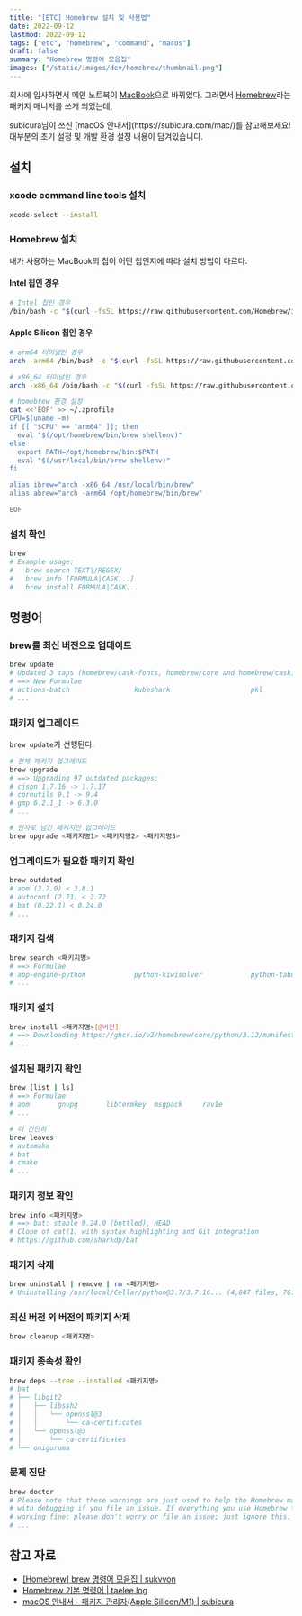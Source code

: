 ```yaml
---
title: "[ETC] Homebrew 설치 및 사용법"
date: 2022-09-12
lastmod: 2022-09-12
tags: ["etc", "homebrew", "command", "macos"]
draft: false
summary: "Homebrew 명령어 모음집"
images: ["/static/images/dev/homebrew/thumbnail.png"]
---
```


회사에 입사하면서 메인 노트북이 [MacBook](https://www.apple.com/kr/mac)으로 바뀌었다. 그러면서 [Homebrew](https://brew.sh/)라는 패키지 매니저를 쓰게 되었는데,

<Tip title="MacBook을 처음 사용하시나요?">
  subicura님이 쓰신 [macOS 안내서](https://subicura.com/mac/)를 참고해보세요! 대부분의 초기 설정 및 개발 환경 설정 내용이 담겨있습니다.
</Tip>

## 설치

### xcode command line tools 설치

```bash
xcode-select --install
```

### Homebrew 설치

내가 사용하는 MacBook의 칩이 어떤 칩인지에 따라 설치 방법이 다르다.

#### Intel 칩인 경우

```bash
# Intel 칩인 경우
/bin/bash -c "$(curl -fsSL https://raw.githubusercontent.com/Homebrew/install/HEAD/install.sh)"
```

#### Apple Silicon 칩인 경우

```bash
# arm64 터미널인 경우
arch -arm64 /bin/bash -c "$(curl -fsSL https://raw.githubusercontent.com/Homebrew/install/master/install.sh)"

# x86_64 터미널인 경우
arch -x86_64 /bin/bash -c "$(curl -fsSL https://raw.githubusercontent.com/Homebrew/install/master/install.sh)"

# homebrew 환경 설정
cat <<'EOF' >> ~/.zprofile
CPU=$(uname -m)
if [[ "$CPU" == "arm64" ]]; then
  eval "$(/opt/homebrew/bin/brew shellenv)"
else
  export PATH=/opt/homebrew/bin:$PATH
  eval "$(/usr/local/bin/brew shellenv)"
fi

alias ibrew="arch -x86_64 /usr/local/bin/brew"
alias abrew="arch -arm64 /opt/homebrew/bin/brew"

EOF
```

### 설치 확인

```bash
brew
# Example usage:
#   brew search TEXT|/REGEX/
#   brew info [FORMULA|CASK...]
#   brew install FORMULA|CASK...
```

## 명령어

### brew를 최신 버전으로 업데이트

```bash
brew update
# Updated 3 taps (homebrew/cask-fonts, homebrew/core and homebrew/cask).
# ==> New Formulae
# actions-batch                kubeshark                    pkl
# ...
```

### 패키지 업그레이드

`brew update`가 선행된다.

```bash
# 전체 패키지 업그레이드
brew upgrade
# ==> Upgrading 97 outdated packages:
# cjson 1.7.16 -> 1.7.17
# coreutils 9.1 -> 9.4
# gmp 6.2.1_1 -> 6.3.0
# ...

# 인자로 넘긴 패키지만 업그레이드
brew upgrade <패키지명1> <패키지명2> <패키지명3>
```

### 업그레이드가 필요한 패키지 확인

```bash
brew outdated
# aom (3.7.0) < 3.8.1
# autoconf (2.71) < 2.72
# bat (0.22.1) < 0.24.0
# ...
```

### 패키지 검색

```bash
brew search <패키지명>
# ==> Formulae
# app-engine-python            python-kiwisolver            python-tabulate
# ...
```

### 패키지 설치

```bash
brew install <패키지명>[@버전]
# ==> Downloading https://ghcr.io/v2/homebrew/core/python/3.12/manifests/3.12.2_1
# ...
```

### 설치된 패키지 확인

```bash
brew [list | ls]
# ==> Formulae
# aom		gnupg		libtermkey	msgpack		rav1e
# ...

# 더 간단히
brew leaves
# automake
# bat
# cmake
# ...
```

### 패키지 정보 확인

```bash
brew info <패키지명>
# ==> bat: stable 0.24.0 (bottled), HEAD
# Clone of cat(1) with syntax highlighting and Git integration
# https://github.com/sharkdp/bat
```

### 패키지 삭제

```bash
brew uninstall | remove | rm <패키지명>
# Uninstalling /usr/local/Cellar/python@3.7/3.7.16... (4,847 files, 76.7MB)
```

### 최신 버전 외 버전의 패키지 삭제

```bash
brew cleanup <패키지명>
```

### 패키지 종속성 확인

```bash
brew deps --tree --installed <패키지명>
# bat
# ├── libgit2
# │   ├── libssh2
# │   │   └── openssl@3
# │   │       └── ca-certificates
# │   └── openssl@3
# │       └── ca-certificates
# └── oniguruma
```

### 문제 진단

```bash
brew doctor
# Please note that these warnings are just used to help the Homebrew maintainers
# with debugging if you file an issue. If everything you use Homebrew for is
# working fine: please don't worry or file an issue; just ignore this. Thanks!
# ...
```

## 참고 자료

- [[Homebrew] brew 명령어 모음집 | sukvvon](https://sukvvon.tistory.com/7)
- [Homebrew 기본 명령어 | taelee.log](https://velog.io/@taelee/brew-%EA%B0%84%EB%8B%A8-%EB%AA%85%EB%A0%B9%EC%96%B4)
- [macOS 안내서 - 패키지 관리자(Apple Silicon/M1) | subicura](https://subicura.com/mac/dev/apple-silicon.html)
